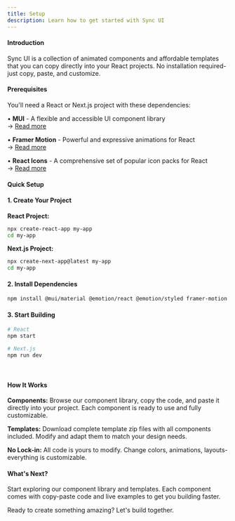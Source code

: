 ```yaml
---
title: Setup
description: Learn how to get started with Sync UI
---
```


#### Introduction

Sync UI is a collection of animated components and affordable templates that you can copy directly into your React projects. No installation required-just copy, paste, and customize.

#### Prerequisites

You'll need a React or Next.js project with these dependencies:

• **MUI** - A flexible and accessible UI component library  
 → [Read more ](https://mui.com/)

• **Framer Motion** - Powerful and expressive animations for React  
 → [Read more](https://www.framer.com/motion/)

• **React Icons** - A comprehensive set of popular icon packs for React  
 → [Read more](https://react-icons.github.io/react-icons/)

#### Quick Setup

#### 1. Create Your Project

**React Project:**

```bash
npx create-react-app my-app
cd my-app
```

**Next.js Project:**

```bash
npx create-next-app@latest my-app
cd my-app
```

#### 2. Install Dependencies

```bash
npm install @mui/material @emotion/react @emotion/styled framer-motion react-icons
```

#### 3. Start Building

```bash
# React
npm start

# Next.js
npm run dev
```

<br />

#### How It Works

**Components:** Browse our component library, copy the code, and paste it directly into your project. Each component is ready to use and fully customizable.

**Templates:** Download complete template zip files with all components included. Modify and adapt them to match your design needs.

**No Lock-in:** All code is yours to modify. Change colors, animations, layouts-everything is customizable.

#### What's Next?

Start exploring our component library and templates. Each component comes with copy-paste code and live examples to get you building faster.

Ready to create something amazing? Let's build together.